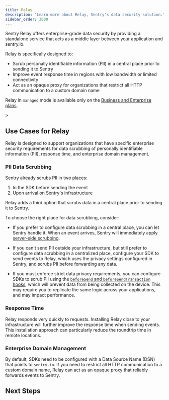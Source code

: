 ```yaml
---
title: Relay
description: "Learn more about Relay, Sentry's data security solution."
sidebar_order: 3000
---
```


Sentry Relay offers enterprise-grade data security by providing a standalone service that acts as a middle layer between your application and sentry.io.

Relay is specifically designed to:

- Scrub personally identifiable information (PII) in a central place prior to sending it to Sentry
- Improve event response time in regions with low bandwidth or limited connectivity
- Act as an opaque proxy for organizations that restrict all HTTP communication to a custom domain name

<Alert>

Relay in `managed` mode is available only on the [Business and Enterprise plans](https://sentry.io/pricing/).

</Alert>>

## Use Cases for Relay

Relay is designed to support organizations that have specific enterprise security requirements for data scrubbing of personally identifiable information (PII), response time, and enterprise domain management.

### PII Data Scrubbing

Sentry already scrubs PII in two places:

1. In the SDK before sending the event
2. Upon arrival on Sentry's infrastructure

Relay adds a third option that scrubs data in a central place prior to sending it to Sentry.

To choose the right place for data scrubbing, consider:

- If you prefer to configure data scrubbing in a central place, you can let Sentry handle it. When an event arrives, Sentry will immediately apply [server-side scrubbing](/security-legal-pii/scrubbing/server-side-scrubbing/).

- If you can't send PII outside your infrastructure, but still prefer to configure data scrubbing in a centralized place, configure your SDK to send events to Relay, which uses the privacy settings configured in Sentry, and scrubs PII before forwarding any data.

- If you must enforce strict data privacy requirements, you can configure SDKs to scrub PII using the [`beforeSend` and `beforeSendTransaction` hooks](/platform-redirect/?next=/configuration/options/%23hooks), which will prevent data from being collected on the device. This may require you to replicate the same logic across your applications, and may impact performance.

### Response Time

Relay responds very quickly to requests. Installing Relay close to your infrastructure will further improve the response time when sending events. This installation approach can particularly reduce the roundtrip time in remote locations.

### Enterprise Domain Management

By default, SDKs need to be configured with a Data Source Name (DSN) that points to `sentry.io`. If you need to restrict all HTTP communication to a custom domain name, Relay can act as an opaque proxy that reliably forwards events to Sentry.

## Next Steps

<PageGrid />
